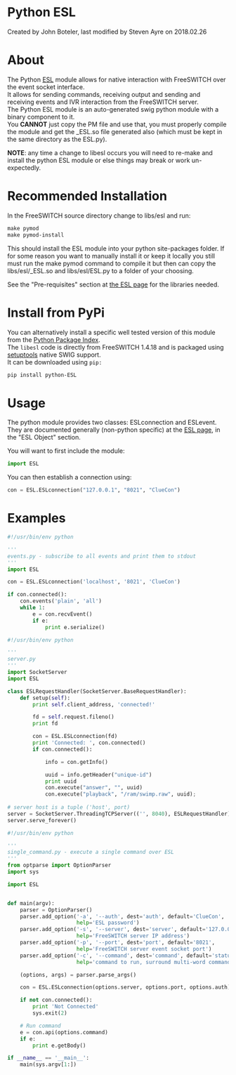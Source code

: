 
# Python ESL 

 Created by  John Boteler, last modified by  Steven Ayre on 2018.02.26

# About

The Python [ESL](../Event-Socket-Library/index.mdx#-new-) module allows for native interaction with FreeSWITCH over the event socket interface.   
It allows for sending commands, receiving output and sending and receiving events and IVR interaction from the FreeSWITCH server.   
The Python ESL module is an auto-generated swig python module with a binary component to it.   
You **CANNOT** just copy the PM file and use that, you must properly compile the module and get the \_ESL.so file generated also (which must be kept in the same directory as the ESL.py).   
  
**NOTE**: any time a change to libesl occurs you will need to re-make and install the python ESL module or else things may break or work un-expectedly.

# Recommended Installation

In the FreeSWITCH source directory change to libs/esl and run:

```xml
make pymod
make pymod-install
```

This should install the ESL module into your python site-packages folder. If for some reason you want to manually install it or keep it locally you still must run the make pymod command to compile it but then can copy the libs/esl/\_ESL.so and libs/esl/ESL.py to a folder of your choosing.

See the "Pre-requisites" section at [the ESL page](../Event-Socket-Library/index.mdx#-new-) for the libraries needed.

# Install from PyPi

You can alternatively install a specific well tested version of this module from the [Python Package Index](https://pypi.python.org/pypi/python-ESL/1.4.18).  
The `libesl` code is directly from FreeSWITCH 1.4.18 and is packaged using [setuptools](https://setuptools.readthedocs.io) native SWIG support.  
It can be downloaded using `pip:`

```xml
pip install python-ESL
```

# Usage

The python module provides two classes: ESLconnection and ESLevent. They are documented generally (non-python specific) at the [ESL page](../Event-Socket-Library/index.mdx#-new-), in the "ESL Object" section.

You will want to first include the module:

```py
import ESL
```

You can then establish a connection using:

```py
con = ESL.ESLconnection("127.0.0.1", "8021", "ClueCon")
```

# Examples

```py
#!/usr/bin/env python

'''
events.py - subscribe to all events and print them to stdout
'''
import ESL

con = ESL.ESLconnection('localhost', '8021', 'ClueCon')

if con.connected():
    con.events('plain', 'all')
    while 1:
        e = con.recvEvent()
        if e:
            print e.serialize()
```

```py
#!/usr/bin/env python

'''
server.py
'''
import SocketServer
import ESL

class ESLRequestHandler(SocketServer.BaseRequestHandler):
	def setup(self):
		print self.client_address, 'connected!'

		fd = self.request.fileno()
		print fd

		con = ESL.ESLconnection(fd)
		print 'Connected: ', con.connected()
		if con.connected():

			info = con.getInfo()

			uuid = info.getHeader("unique-id")
			print uuid
			con.execute("answer", "", uuid)
			con.execute("playback", "/ram/swimp.raw", uuid);
		
# server host is a tuple ('host', port)
server = SocketServer.ThreadingTCPServer(('', 8040), ESLRequestHandler)
server.serve_forever()

```

```py
#!/usr/bin/env python

'''
single_command.py - execute a single command over ESL
'''
from optparse import OptionParser
import sys

import ESL


def main(argv):
    parser = OptionParser()
    parser.add_option('-a', '--auth', dest='auth', default='ClueCon',
                      help='ESL password')
    parser.add_option('-s', '--server', dest='server', default='127.0.0.1',
                      help='FreeSWITCH server IP address')
    parser.add_option('-p', '--port', dest='port', default='8021',
                      help='FreeSWITCH server event socket port')
    parser.add_option('-c', '--command', dest='command', default='status',
                      help='command to run, surround multi-word commands in ""s')

    (options, args) = parser.parse_args()

    con = ESL.ESLconnection(options.server, options.port, options.auth)

    if not con.connected():
        print 'Not Connected'
        sys.exit(2)

    # Run command
    e = con.api(options.command)
    if e:
        print e.getBody()

if __name__ == '__main__':
    main(sys.argv[1:])
```


